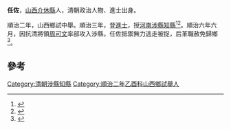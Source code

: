 '''任佐'''，[[山西|山西]][[介休縣|介休縣]]人，清朝政治人物、進士出身。

順治二年，山西鄉試中舉。順治三年，登[[進士|進士]]，授[[河南|河南]][[涉縣|涉縣]][[知縣|知縣]]<ref>{{cite book|author1=政协介休市文史资料委员会|title=介体文史资料 第5辑 清·嘉庆版介体县志专辑 上|date=1994年9月|publisher=政协介休市文史资料委员会|pages=223|accessdate=2016-05-16}}</ref><ref>{{cite book|editor=（清）王轩等纂修，刘克文总点校|title=山西通志|date=1990年11月|publisher=北京：中华书局|isbn=7-101-00700-7|pages=1910|accessdate=2016-05-14}}</ref>。順治六年六月，因抗清將領[[周可文|周可文]]率部攻入涉縣，任佐抵禦無力逃走被捉，后革職赦免歸鄉<ref>{{cite book|author1=刘书友|editor=黎城县志编纂委员会办公室编|title=黎城旧志五种|date=1996年12月|publisher=北京：北京图书馆出版社|isbn=7-5013-1340-7|pages=527|accessdate=2016-05-16}}</ref>。

==參考==
{{reflist}}
{{清朝人物小作品}}
{{順治三年丙戌科殿試金榜}}
[[Category:清朝涉縣知縣|Category:清朝涉縣知縣]]
[[Category:順治二年乙酉科山西鄉試舉人|Category:順治二年乙酉科山西鄉試舉人]]